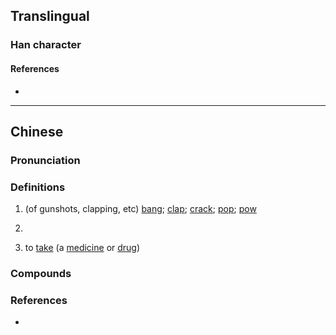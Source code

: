 {{character info}}
==Translingual==

===Han character===
{{Han char|rn=30|rad=口|as=08|sn=11|four=66000|canj=RQHA|ids=⿰口拍}}

====References====
* {{Han ref|kx=0196.261|hdz=10636.040|uh=556A|ud=21866|bh=B0D4|bd=45268}}

----

==Chinese==
{{zh-forms}}

===Pronunciation===
{{zh-pron
|m=pā,piā
|c=paak1,paa1
|cat=n,v
}}

===Definitions===
{{zh-hanzi}}

# {{lb|zh|onomatopoeia}} (of gunshots, clapping, etc) [[bang]]; [[clap]]; [[crack]]; [[pop]]; [[pow]] 
# {{lb|zh|neologism|slang}} {{zh-synonym|啪啪啪|to [[have sex]]}}
# {{lb|zh|Cantonese}} to [[take]] (a [[medicine]] or [[drug]])
#: {{zh-x|啪 咗 粒 止痛藥|to have '''taken''' a painkiller|C}}

===Compounds===
{{zh-der|啪啪啪|啪啦|劈劈啪啪|啪嚓|劈里啪啦|劈啪|啪嗒|啪丸|啪嘢}}

===References===
* {{R:yue:mfccd}}